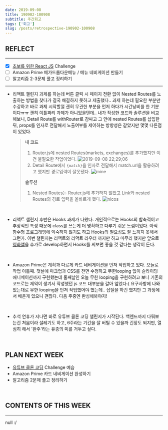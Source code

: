 ```yaml
---
date: 2019-09-08
title: 190902-100908
subtitle: 주간회고
tags: ['회고']
slug: /posts/retrospective-190902-100908
---
```


## REFLECT

---

- [x] [초보를 위한 React JS](https://academy.nomadcoders.co/p/react-for-beginners) Challenge
- [ ] Amazon Prime 메가드롭다운메뉴 / 메뉴 네비게이션 만들기
- [ ] 알고리즘 2-3문제 풀고 정리하기

---

- 리액트 챌린지 과제를 하는데 버튼 클릭 시 페이지 전환 없이 Nested Routes를 노출하는 방법을 찾다가 결국 해결하지 못하고 제출했다.. 과제 하는데 필요한 부분만 수강하고 바로 과제 시작할껄 괜히 무관한 부분을 먼저 하다가 시간낭비를 한 기분이다ㅠㅠ 괜히 이틀짜리 과제가 아니었을텐데..
  내가 작성한 코드와 솔루션을 비교해보니, Detail Route를 withRouter로 감싸고 그 안에 nested Routes를 삽입한 뒤, props를 인자로 전달해서 노출여부를 제어하는 방향성은 같았지만 몇몇 다른점이 있었다.

  > **내 코드**
  >
  > 1. Router.js에 nested Routes(markets, exchanges)를 추가했지만 이건 불필요한 작업이었다.
  >    ![2019-09-08 22;29;06](https://user-images.githubusercontent.com/42695954/64488912-5b42cb00-d288-11e9-807c-969d078bcb80.png)
  > 2. Detail Route에서 `{match}`을 인자로 전달해서 match.url을 활용하려고 했지만 경로입력이 잘못됐다.
  >    ![mine](https://user-images.githubusercontent.com/42695954/64232984-0fadbb80-cf2e-11e9-9e1a-b5095497d001.png)
  >
  > **솔루션**
  >
  > 1. Nested Routes는 Router.js에 추가하지 않았고 Link와 nested Routes의 경로 입력을 올바르게 했다.
  >    ![nicos](https://user-images.githubusercontent.com/42695954/64232934-eee56600-cf2d-11e9-8e61-b976cf9ca926.png)

&nbsp;

- 리액트 챌린지 후반은 Hooks 과제가 나왔다. 개인적으로는 Hooks의 함축적이고 추상적인 특성 때문에 class를 쓰는게 더 명확하고 다루기 쉬운 느낌이었다. 아직 함수형 프로그래밍에 익숙하지 않기도 하고 Hooks의 필요성도 잘 느끼지 못해서 그런가. 이번 챌린지는 리액트와 리액트 라우터 까지만 하고 마무리 했지만 앞으로 [영화앱](https://github.com/reesekimm/nomflix)을 추가로 develop하면서 Hooks를 써보면 좋을 것 같다는 생각이 든다.

&nbsp;

- Amazon Prime은 계획과 다르게 카드 네비게이션을 먼저 작업하고 있다. 오늘로 작업 이틀째. 첫날에 마크업과 CSS를 전면 수정하고 무한looping 없이 슬라이딩 애니메이션까지 구현했는데 둘째날인 오늘 무한 looping을 구현하려고 보니 기존의 코드로는 제약이 생겨서 작성했던 js 코드 대부분을 갈아 엎었다:( 요구사항에 나와있는대로 무한 looping을 먼저 작업했어야 했는데.. 삽질을 하긴 했지만 그 과정에서 배운게 있으니 괜찮다. 다음 주중엔 완성해봐야지!

&nbsp;

- 추석 연휴가 지나면 바로 유튜브 클론 코딩 챌린지가 시작된다. 백엔드까지 다뤄보는건 처음이라 설레기도 하고, 6주라는 기간을 잘 버틸 수 있을까 긴장도 되지만, 열심히 해서 '완주'라는 유종의 미를 거두고 싶다.

&nbsp;

## PLAN NEXT WEEK

- [유튜브 클론 코딩](https://academy.nomadcoders.co/p/javascript-fullstack-from-zero-to-hero) Challenge 예습
- Amazon Prime 카드 네비게이션 완성하기
- 알고리즘 2문제 풀고 정리하기

&nbsp;

## CONTENTS OF THIS WEEK

---

null :/
